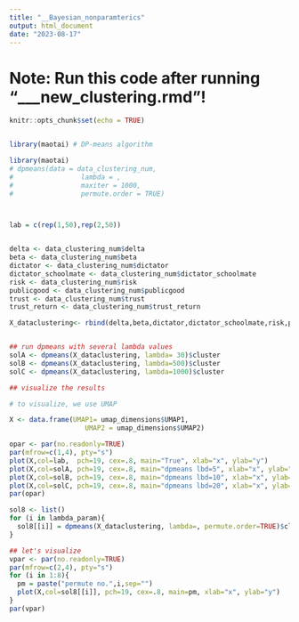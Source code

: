 ```yaml
---
title: "__Bayesian_nonparamterics"
output: html_document
date: "2023-08-17"
---
```



# Note: Run this code after running "___new_clustering.rmd"!


```r
knitr::opts_chunk$set(echo = TRUE)


library(maotai) # DP-means algorithm
```




```r

library(maotai)
# dpmeans(data = data_clustering_num, 
#                 lambda = ,
#                 maxiter = 1000,
#                 permute.order = TRUE)



lab = c(rep(1,50),rep(2,50))


delta <- data_clustering_num$delta
beta <- data_clustering_num$beta
dictator <- data_clustering_num$dictator
dictator_schoolmate <- data_clustering_num$dictator_schoolmate
risk <- data_clustering_num$risk
publicgood <- data_clustering_num$publicgood
trust <- data_clustering_num$trust
trust_return <- data_clustering_num$trust_return

X_dataclustering<- rbind(delta,beta,dictator,dictator_schoolmate,risk,publicgood,trust,trust_return)


## run dpmeans with several lambda values
solA <- dpmeans(X_dataclustering, lambda= 30)$cluster
solB <- dpmeans(X_dataclustering, lambda=500)$cluster
solC <- dpmeans(X_dataclustering, lambda=1000)$cluster

## visualize the results

# to visualize, we use UMAP

X <- data.frame(UMAP1= umap_dimensions$UMAP1,
                   UMAP2 = umap_dimensions$UMAP2)

opar <- par(no.readonly=TRUE)
par(mfrow=c(1,4), pty="s")
plot(X,col=lab,  pch=19, cex=.8, main="True", xlab="x", ylab="y")
plot(X,col=solA, pch=19, cex=.8, main="dpmeans lbd=5", xlab="x", ylab="y")
plot(X,col=solB, pch=19, cex=.8, main="dpmeans lbd=10", xlab="x", ylab="y")
plot(X,col=solC, pch=19, cex=.8, main="dpmeans lbd=20", xlab="x", ylab="y")
par(opar)
```


```r



sol8 <- list()
for (i in lambda_param){
  sol8[[i]] = dpmeans(X_dataclustering, lambda=, permute.order=TRUE)$cluster
}

## let's visualize
vpar <- par(no.readonly=TRUE)
par(mfrow=c(2,4), pty="s")
for (i in 1:8){
  pm = paste("permute no.",i,sep="")
  plot(X,col=sol8[[i]], pch=19, cex=.8, main=pm, xlab="x", ylab="y")
}
par(vpar)
```







